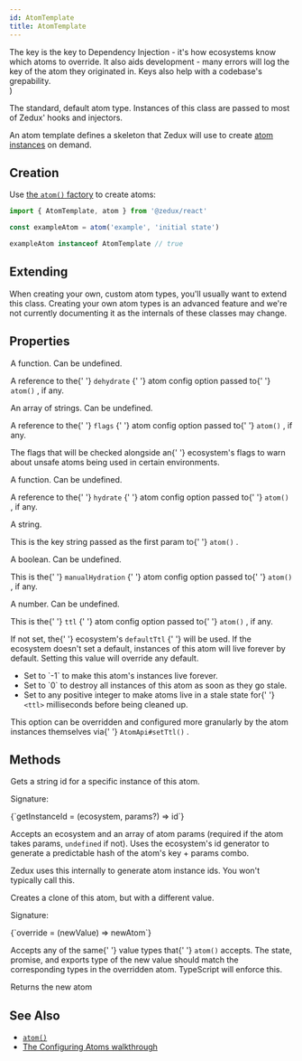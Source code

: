 ```yaml
---
id: AtomTemplate
title: AtomTemplate
---
```



  <div>
    The key is the key to Dependency Injection - it's how ecosystems know which
    atoms to override. It also aids development - many errors will log the key
    of the atom they originated in. Keys also help with a codebase's
    grepability.
  </div>
)

The standard, default atom type. Instances of this class are passed to most of Zedux' hooks and injectors.

An atom template defines a skeleton that Zedux will use to create [atom instances](AtomInstance) on demand.

## Creation

Use [the `atom()` factory](../factories/atom) to create atoms:

```ts
import { AtomTemplate, atom } from '@zedux/react'

const exampleAtom = atom('example', 'initial state')

exampleAtom instanceof AtomTemplate // true
```

## Extending

When creating your own, custom atom types, you'll usually want to extend this class. Creating your own atom types is an advanced feature and we're not currently documenting it as the internals of these classes may change.

## Properties

<Legend>
  <Item name="dehydrate">
    <p>A function. Can be undefined.</p>
    <p>
      A reference to the{' '}
      <Link to="../types/AtomConfig#dehydrate">
        <code>dehydrate</code>
      </Link>{' '}
      atom config option passed to{' '}
      <Link to="../factories/atom">
        <code>atom()</code>
      </Link>
      , if any.
    </p>
  </Item>
  <Item name="flags">
    <p>An array of strings. Can be undefined.</p>
    <p>
      A reference to the{' '}
      <Link to="../types/AtomConfig#flags">
        <code>flags</code>
      </Link>{' '}
      atom config option passed to{' '}
      <Link to="../factories/atom">
        <code>atom()</code>
      </Link>
      , if any.
    </p>
    <p>
      The flags that will be checked alongside an{' '}
      <Link to="Ecosystem#flags">ecosystem's flags</Link> to warn about unsafe
      atoms being used in certain environments.
    </p>
  </Item>
  <Item name="hydrate">
    <p>A function. Can be undefined.</p>
    <p>
      A reference to the{' '}
      <Link to="../types/AtomConfig#hydrate">
        <code>hydrate</code>
      </Link>{' '}
      atom config option passed to{' '}
      <Link to="../factories/atom">
        <code>atom()</code>
      </Link>
      , if any.
    </p>
  </Item>
  <Item name="key">
    <p>A string.</p>
    <p>
      This is the key string passed as the first param to{' '}
      <Link to="../factories/atom">
        <code>atom()</code>
      </Link>
      .
    </p>
    <AtomKeyDesc />
  </Item>
  <Item name="manualHydration">
    <p>A boolean. Can be undefined.</p>
    <p>
      This is the{' '}
      <Link to="../types/AtomConfig#manualHydration">
        <code>manualHydration</code>
      </Link>{' '}
      atom config option passed to{' '}
      <Link to="../factories/atom">
        <code>atom()</code>
      </Link>
      , if any.
    </p>
  </Item>
  <Item name="ttl">
    <p>A number. Can be undefined.</p>
    <p>
      This is the{' '}
      <Link to="../types/AtomConfig#ttl">
        <code>ttl</code>
      </Link>{' '}
      atom config option passed to{' '}
      <Link to="../factories/atom">
        <code>atom()</code>
      </Link>
      , if any.
    </p>
    <p>
      If not set, the{' '}
      <Link to="Ecosystem#defaultttl">
        ecosystem's <code>defaultTtl</code>
      </Link>{' '}
      will be used. If the ecosystem doesn't set a default, instances of this
      atom will live forever by default. Setting this value will override any
      default.
    </p>
    <ul>
      <li>Set to `-1` to make this atom's instances live forever.</li>
      <li>
        Set to `0` to destroy all instances of this atom as soon as they go
        stale.
      </li>
      <li>
        Set to any positive integer to make atoms live in a stale state for{' '}
        <code>&lt;ttl&gt;</code> milliseconds before being cleaned up.
      </li>
    </ul>
    <p>
      This option can be overridden and configured more granularly by the atom
      instances themselves via{' '}
      <Link to="AtomApi#setttl">
        <code>AtomApi#setTtl()</code>
      </Link>
      .
    </p>
  </Item>
</Legend>

## Methods

<Legend>
  <Item name="getInstanceId">
    <p>Gets a string id for a specific instance of this atom.</p>
    <p>Signature:</p>
    <Ts>{`getInstanceId = (ecosystem, params?) => id`}</Ts>
    <p>
      Accepts an ecosystem and an array of atom params (required if the atom
      takes params, <code>undefined</code> if not). Uses the ecosystem's id
      generator to generate a predictable hash of the atom's key + params combo.
    </p>
    <p>
      Zedux uses this internally to generate atom instance ids. You won't
      typically call this.
    </p>
  </Item>
  <Item name="override">
    <p>Creates a clone of this atom, but with a different value.</p>
    <p>Signature:</p>
    <Ts>{`override = (newValue) => newAtom`}</Ts>
    <p>
      Accepts any of the same{' '}
      <Link to="../factories/atom#value">value types</Link> that{' '}
      <code>atom()</code> accepts. The state, promise, and exports type of the
      new value should match the corresponding types in the overridden atom.
      TypeScript will enforce this.
    </p>
    <p>Returns the new atom</p>
  </Item>
</Legend>

## See Also

- [`atom()`](../factories/atom)
- [The Configuring Atoms walkthrough](../../walkthrough/configuring-atoms)
